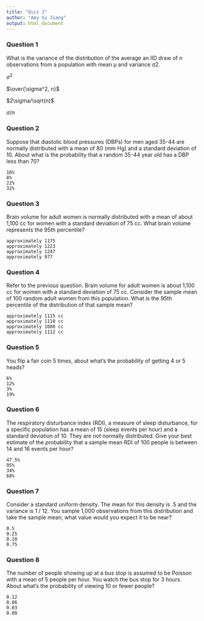 ```yaml
---
title: "Quiz 2"
author: "Amy Su Jiang"
output: html_document
---
```



### Question 1

What is the variance of the distribution of the average an IID draw of n observations from a population with mean μ and variance σ2.

$\sigma^2$

$\over{\sigma^2, n}$

$2\sigma/\sqrt(n)$

$\sigma/n$

### Question 2

Suppose that diastolic blood pressures (DBPs) for men aged 35-44 are normally distributed with a mean of 80 (mm Hg) and a standard deviation of 10. About what is the probability that a random 35-44 year old has a DBP less than 70?

    16%
    8%
    22%
    32%

### Question 3

Brain volume for adult women is normally distributed with a mean of about 1,100 cc for women with a standard deviation of 75 cc. What brain volume represents the 95th percentile?

    approximately 1175
    approximately 1223
    approximately 1247
    approximately 977

### Question 4

Refer to the previous question. Brain volume for adult women is about 1,100 cc for women with a standard deviation of 75 cc. Consider the sample mean of 100 random adult women from this population. What is the 95th percentile of the distribution of that sample mean?

    approximately 1115 cc
    approximately 1110 cc
    approximately 1088 cc
    approximately 1112 cc

### Question 5

You flip a fair coin 5 times, about what's the probability of getting 4 or 5 heads?

    6%
    12%
    3%
    19%

### Question 6

The respiratory disturbance index (RDI), a measure of sleep disturbance, for a specific population has a mean of 15 (sleep events per hour) and a standard deviation of 10. They are not normally distributed. Give your best estimate of the probability that a sample mean RDI of 100 people is between 14 and 16 events per hour?

    47.5%
    95%
    34%
    68%

### Question 7

Consider a standard uniform density. The mean for this density is .5 and the variance is 1 / 12. You sample 1,000 observations from this distribution and take the sample mean, what value would you expect it to be near?

    0.5
    0.25
    0.10
    0.75

### Question 8

The number of people showing up at a bus stop is assumed to be Poisson with a mean of 5 people per hour. You watch the bus stop for 3 hours. About what's the probability of viewing 10 or fewer people?

    0.12
    0.06
    0.03
    0.08
